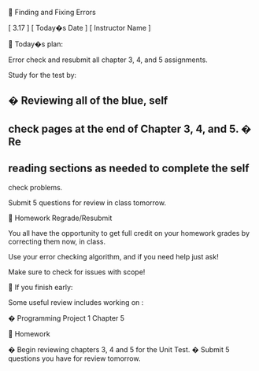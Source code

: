 
Finding and Fixing Errors


[ 3.17 ] [ Today�s Date ] [ Instructor Name ]



Today�s plan:


Error check and resubmit all chapter 3, 4, and 5 assignments.


Study for the test by:


�
Reviewing all of the blue, self
-
check pages at the end of Chapter 3, 4, and 5.
�
Re
-
reading sections as needed to complete the self
-
check problems.




Submit 5 questions for review in class tomorrow.



Homework Regrade/Resubmit


You all have the opportunity to get full credit on your homework 
grades by correcting them now, in class.


Use your error checking algorithm, and if you need help just ask!


Make sure to check for issues with scope!



If you finish early:


Some useful review includes working on :


�
Programming Project 1 Chapter 5



Homework


�
Begin reviewing chapters 3, 4 and 5 for the Unit Test.
�
Submit 5 questions you have for review tomorrow.


